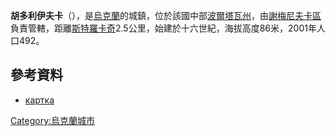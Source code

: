 {{coord|49|45|24|N|32|54|49|E|scale:100000_region:UA|display=title}}

'''胡多利伊夫卡'''（{{lang-uk|Худоліївка}}），是[[烏克蘭|烏克蘭]]的城鎮，位於該國中部[[波爾塔瓦州|波爾塔瓦州]]，由[[謝梅尼夫卡區|謝梅尼夫卡區]]負責管轄，距離[[斯特羅卡奇|斯特羅卡奇]]2.5公里，始建於十六世紀，海拔高度86米，2001年人口492。

==參考資料==
* [http://gska2.rada.gov.ua/pls/z7502/A005?rdat1=16.02.2009&rf7571=26687 картка]{{dead link|date=2018年4月 |bot=InternetArchiveBot |fix-attempted=yes }}

{{Ukraine-geo-stub}}
[[Category:烏克蘭城市|Category:烏克蘭城市]]